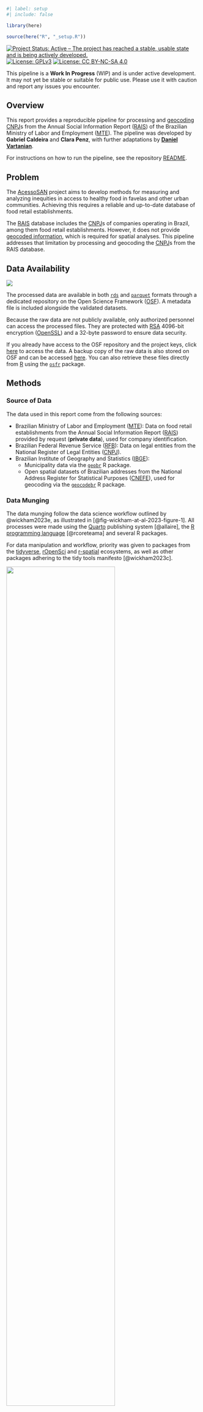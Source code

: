 ```r
#| label: setup
#| include: false

library(here)

source(here("R", "_setup.R"))
```

<!-- badges: start -->
[![Project Status: Active – The project has reached a stable, usable state and is being actively developed.](https://www.repostatus.org/badges/latest/active.svg)](https://www.repostatus.org/#active)
[![License: GPLv3](https://img.shields.io/badge/license-GPLv3-bd0000.svg)](https://www.gnu.org/licenses/gpl-3.0)
[![License: CC BY-NC-SA 4.0](https://img.shields.io/badge/license-CC_BY--NC--SA_4.0-lightgrey.svg)](https://creativecommons.org/licenses/by-nc-sa/4.0/)
<!-- badges: end -->

::: {.callout-important}
This pipeline is a **Work In Progress** (WIP) and is under active development. It may not yet be stable or suitable for public use. Please use it with caution and report any issues you encounter.
:::

## Overview

This report provides a reproducible pipeline for processing and [geocoding](https://en.wikipedia.org/wiki/Address_geocoding) [CNPJ](https://en.wikipedia.org/wiki/CNPJ)s from the Annual Social Information Report ([RAIS](https://www.rais.gov.br/)) of the Brazilian Ministry of Labor and Employment ([MTE](https://www.gov.br/trabalho-e-emprego)). The pipeline was developed by **Gabriel Caldeira** and **Clara Penz**, with further adaptations by [**Daniel Vartanian**](https://github.com/danielvartan).

For instructions on how to run the pipeline, see the repository [README](https://github.com/cem-usp/rais-cnpj-geocoding/blob/main/README.md).

## Problem

The [AcessoSAN](https://doi.org/10.17605/OSF.IO/ZE6WT) project aims to develop methods for measuring and analyzing inequities in access to healthy food in favelas and other urban communities. Achieving this requires a reliable and up-to-date database of food retail establishments.

The [RAIS](https://www.rais.gov.br/) database includes the [CNPJ](https://en.wikipedia.org/wiki/CNPJ)s of companies operating in Brazil, among them food retail establishments. However, it does not provide [geocoded information](https://en.wikipedia.org/wiki/Address_geocoding), which is required for spatial analyses. This pipeline addresses that limitation by processing and geocoding the [CNPJ](https://en.wikipedia.org/wiki/CNPJ)s from the RAIS database.

## Data Availability

::: {style="text-align: left;"}
[![](https://img.shields.io/badge/OSF%20ID-p5ufj-1284C5.svg)](https://osf.io/p5ufj/)
:::

The processed data are available in both [`rds`](https://rdrr.io/r/base/readRDS.html) and [`parquet`](https://en.wikipedia.org/wiki/Apache_Parquet) formats through a dedicated repository on the Open Science Framework ([OSF](https://osf.io/)). A metadata file is included alongside the validated datasets.

Because the raw data are not publicly available, only authorized personnel can access the processed files. They are protected with [RSA](https://en.wikipedia.org/wiki/RSA_cryptosystem) 4096-bit encryption ([OpenSSL](https://www.openssl.org/)) and a 32-byte password to ensure data security.

If you already have access to the OSF repository and the project keys, click [here](https://osf.io/p5ufj) to access the data. A backup copy of the raw data is also stored on OSF and can be accessed [here](https://osf.io/tdswp/). You can also retrieve these files directly from [R](https://www.r-project.org/) using the [`osfr`](https://docs.ropensci.org/osfr/) package.

## Methods

### Source of Data

The data used in this report come from the following sources:

- Brazilian  Ministry of Labor and Employment ([MTE](https://www.gov.br/trabalho-e-emprego)): Data on food retail establishments from the Annual Social Information Report ([RAIS](https://www.rais.gov.br/)) provided by request (**private data**), used for company identification.
- Brazilian Federal Revenue Service ([RFB](https://www.gov.br/receitafederal/)): Data on legal entities from the National Register of Legal Entities ([CNPJ](https://www.gov.br/receitafederal/pt-br/assuntos/cadastro/cadastro-nacional-da-pessoa-juridica)).
- Brazilian Institute of Geography and Statistics ([IBGE](https://www.ibge.gov.br/)):
  - Municipality data via the [`geobr`](https://ipeagit.github.io/geobr/) R package.
  - Open spatial datasets of Brazilian addresses from the National Address Register for Statistical Purposes ([CNEFE](https://www.ibge.gov.br/estatisticas/sociais/populacao/38734-cadastro-nacional-de-enderecos-para-fins-estatisticos.html)), used for geocoding via the [`geocodebr`](https://ipeagit.github.io/geocodebr/) R package.

### Data Munging

The data munging follow the data science workflow outlined by @wickham2023e, as illustrated in [@fig-wickham-at-al-2023-figure-1]. All processes were made using the [Quarto](https://quarto.org/) publishing system [@allaire], the [R programming language](https://www.r-project.org/) [@rcoreteama] and several R packages.

For data manipulation and workflow, priority was given to packages from the [tidyverse](https://www.tidyverse.org/), [rOpenSci](https://ropensci.org/) and [r-spatial](https://r-spatial.org/) ecosystems, as well as other packages adhering to the tidy tools manifesto [@wickham2023c].

::: {#fig-wickham-at-al-2023-figure-1}
![](images/wickham-at-al-2023-figure-1.png){width=75%}

[Source: Reproduced from @wickham2023e.]{.legend}

Data science workflow created by Wickham, Çetinkaya-Runde, and Grolemund.
:::

### Code Style

The Tidyverse [code style guide](https://style.tidyverse.org/) and [design principles](https://design.tidyverse.org/) were followed to ensure consistency and enhance readability.

### Reproducibility

The pipeline is fully reproducible and can be run again at any time. To ensure consistent results, the [`renv`](https://rstudio.github.io/renv/) package [@usheya] is used to manage and restore the R environment. See the [README](https://github.com/cem-usp/rais-cnpj-geocoding/blob/main/README.md) file in the code repository to learn how to run it.

## Set the Environment

### Load Packages

```r
#| label: Set the Environment
#| output: false

library(askpass)
library(brandr)
library(beepr)
library(dplyr)
library(fs)
library(geobr)
library(geocodebr)
library(ggplot2)
library(ggspatial)
library(googlesheets4)
library(here)
library(htmltools)
library(lockr) # github.com/danielvartan/lockr
library(magrittr)
library(nanoparquet)
library(orbis) # github.com/danielvartan/orbis
library(osfr)
library(purrr)
library(readr)
library(rvest)
library(rutils) # github.com/danielvartan/rutils
library(sf)
library(stringi)
library(stringr)
library(tidyr)
library(vroom)
library(zip)
```

### Set Keys

```r
osf_pat <- Sys.getenv("OSF_PAT") # askpass()
```

```r
#| output: false

osf_auth(osf_pat)
```

```r
public_key <- here("_ssh", "id_rsa.pub")
```

```r
private_key <- here("_ssh", "id_rsa")
```

```r
password <- Sys.getenv("ACESSOSAN_PASSWORD") # askpass()
```

### Set Google Sheets API

```r
#| output: false

gs4_auth(cache = ".secrets")
```

### Set Input and Output Paths

```r
dir_inputs <- here("1-inputs")
dir_parcial <- here("2-parcial")
```

```r
for (i in c(dir_inputs, dir_parcial)) {
  if (!dir_exists(i)) {
    dir_create(i, recurse = TRUE)
  }
}
```

### Set Municipality Data

```r
municipios <- c(
  3550308, # São Paulo
  2507507, # João Pessoa
  3106200, # Belo Horizonte
  4314902, # Porto Alegre
  1721000, # Palmas
  5300108, # Brasília
  5208707  # Goiânia
)
```

### Set Initial Variables

```r
set.seed(2025)
```

## Download RAIS Raw Data

<!-- ### Set Parameters -->

```r
#| eval: false
#| echo: false

raw_data_dir <- here("data-raw")
```

```r
#| eval: false
#| echo: false

if (!dir_exists(raw_data_dir)) {
  dir_create(raw_data_dir, recurse = TRUE)
}
```

### Download File

```r
#| label: Download RAIS Raw Data

osf_raw_data_id <- "tdswp"
```

```r
#| eval: false

osf_raw_data_files <-
  osf_raw_data_id |>
  osf_retrieve_node() |>
  osf_ls_files(
    type = "file",
    pattern = "rais_alim_",
    n_max = Inf
  )

osf_raw_data_files
```

```r
#| eval: false

rais_raw_file <-
  osf_raw_data_files |>
  osf_download(path = dir_inputs, conflicts = "overwrite") |>
  extract2("local_path")
```

### Unlock File

```r
#| eval: false
#| output: false

rais_raw_file <-
  rais_raw_file |>
  unlock_file(
    private_key = private_key,
    suffix = ".lockr",
    remove_file = TRUE,
    password = password
  )
```

```r
#| echo: false

rais_raw_file <- here(dir_inputs, "rais_alim_2022.parquet")
```

## Download CNAE Classification Table

```r
#| label: Download CNAE Classification Table

# classification_data
cnae <-
  read_sheet(
    ss = "1ipCw2FM3aUOdRd4w55J5SUEgXDCogxWZF-NZi0A-o_4",
    sheet = "Dataset"
  ) |>
    mutate(
      uf = sigla_uf,
      cnae = No.CNAE,
      g1_g2_uf = g1g2_uf
      # g0_uf = if_else(
      #   g1_g2_uf == TRUE & g3_uf == FALSE & g4_uf == FALSE,
      #   TRUE,
      #   FALSE
      # )
    )

cnae |> glimpse()
```

## Download Municipalities Data

```r
#| label: Download Municipalities Data

# municipalities_data
uf <- brazil_municipality(year = 2022)

uf |> glimpse()
```

```r
uf <-
  uf |>
  transmute(
    uf = federal_unit,
    co_municipio6 = str_sub(municipality_code, 1, 6),
    no_municipio = municipality
  )

uf
```

## Download RFB Data

### Set Directories

```r
#| label: Download RFB Data

cnpj_dir <- here(dir_inputs, "CNPJ_2024")
estabelecimentos_dir <- here(dir_inputs, "CNPJ_2024", "1-ESTABELECIMENTOS")
empresas_dir <- here(dir_inputs, "CNPJ_2024", "2-EMPRESAS")
socios_dir <- here(dir_inputs, "CNPJ_2024", "3-SOCIOS")
demais_arquivos_dir <- here(dir_inputs, "CNPJ_2024", "4-DEMAIS_ARQUIVOS")
```

```r
subdiretorios <- c(
  "1-ESTABELECIMENTOS",
  "2-EMPRESAS",
  "3-SOCIOS",
  "4-DEMAIS_ARQUIVOS"
)
```

```r
for (subdir in subdiretorios) {
  caminho <- file.path(cnpj_dir, subdir)

  if (!file.exists(caminho))  dir.create(caminho, recursive = TRUE)
}
```

### Download Data

```r
#| eval: false

root <- file.path( # Don´t change the function!
    "https://arquivos.receitafederal.gov.br",
    "dados",
    "cnpj",
    "dados_abertos_cnpj"
  )
```

```r
#| eval: false

path <- root |> file.path(paste0("2025-", str_pad(1, 2, pad = 0)))

urls <-
  path |>
  read_html() |>
  html_elements("a") |>
  html_attr("href") |>
  str_subset("\\.zip$") %>%
  file.path(path, .)
```

```r
#| eval: false

urls |>
  map_dbl(.f = get_file_size, .progress = TRUE) |>
  sum() |>
  as_fs_bytes()
```

```r
#| eval: false

urls |> download_file(dir = cnpj_dir)
```

### Unzip Data

```r
#| eval: false

zip_files <- cnpj_dir |> dir_ls(type = "file", regexp = "\\.zip$")
```

```r
#| eval: false
#| output: false

zip_files |> map(\(x) unzip(x, exdir = cnpj_dir), .progress = TRUE)
```

```r
#| eval: false

zip_files |> file_delete()
```

### Move Data

```r
#| eval: false

cnpj_dir |>
  dir_ls(type = "file", regexp = "\\.ESTABELE$") |>
  file_move(estabelecimentos_dir)
```

```r
#| eval: false

cnpj_dir |>
  dir_ls(type = "file", regexp = "\\.EMPRECSV$") |>
  file_move(empresas_dir)
```

```r
#| eval: false

cnpj_dir |>
  dir_ls(type = "file", regexp = "\\.SOCIOCSV$") |>
  file_move(socios_dir)
```

```r
#| eval: false

cnpj_dir |>
  dir_ls(type = "file") |>
  file_move(demais_arquivos_dir)
```

```r
#| eval: false
#| echo: false

## Read the Data
## Transform the Data
## Filter the Data
## Validate the Data
## Arrange the Data
## Geocode the Data
## Data Dictionary
## Save the Valid Data
## Visualize the Data
```

## 02.01-rais_processar_classificar.R

> Trata os dados da RAIS e classifica os estabelecimentos como saudáveis.
>
> Nota: foi disponibilizada ao grupo  de pesquisa a base completa da RAIS para o ano de 2022. Não disponibilizaremos a base por motivos legais de permissão de uso.

### Listar Municipios

```r
#| label: 02.01-rais_processar_classificar.R

municipios <-
  tibble(co_municipio = as.character(municipios)) |>
  mutate(co_municipio6 = str_sub(co_municipio, 1, 6))

municipios
```

### Processar Arquivo da RAIS

```r
rais <- rais_raw_file |> read_parquet()

rais |> glimpse()
```

> Filtrar estabelecimentos que não estejam ativos.

```r
rais <-
  rais |>
  filter(in_atividade_ano == 9) |>
  filter(
    in_rais_negativa == 0 | (in_rais_negativa == 1 & qt_vinculos_ativos > 0)
  )
```

> Traduzir porte do estabelecimento.

```r
rais <-
  rais |>
  mutate(
    in_tamanho_estab = as.numeric(in_tamanho_estab),
    tamanho_estab = case_when(
      in_tamanho_estab <= 3 ~ "Até 9",
      in_tamanho_estab %in% c(4, 5) ~ "10 a 49",
      in_tamanho_estab >= 6 ~ "50 ou mais"
    ),
    tamanho_estab = factor(
      tamanho_estab,
      levels = c("Até 9", "10 a 49", "50 ou mais")
    )
  )
```

> Padronizar códigos de município, CNAE e CNPJ.

```r
rais <-
  rais |>
  mutate(
    cnae = sprintf("%07d", as.integer(co_cnae20_subclasse)),
    cnpj = str_pad(as.character(nu_cnpj_cei), 14, pad = "0"),
    co_municipio6 = as.character(co_municipio)
  ) |>
   select(cnae, cnpj, co_municipio6, qt_vinculos_ativos, tamanho_estab)
```

> Juntar as tabelas de UF e RAIS.

```r
rais <- rais |> left_join(uf, by = "co_municipio6")
```

> Loop com filtragem por município.

```r
for (codigo in municipios$co_municipio) {
  # Pegar o `code_6` correspondente.
  codigo6 <-
    municipios |>
    filter(co_municipio == codigo) |>
    pull(co_municipio6)

  # Criar diretório.
  dir_saida <- file.path(dir_parcial, codigo, "rais")
  dir.create(dir_saida, recursive = TRUE, showWarnings = FALSE)

  # Filtrar RAIS so do municipio.
  rais_codigo <- rais |> filter(co_municipio6 == codigo6)

  # Filtrar por UF e por CNAE.
  rais_codigo <- rais_codigo |> semi_join(cnae, by = c("cnae", "uf"))

  # Processar apenas saudáveis.

  rais_codigo |>
    semi_join(filter(cnae, g0_uf == 1), by = c("cnae", "uf")) |>
    write_parquet(file.path(dir_saida, "rais_g0.parquet"))

  # 1) Processar saudáveis.
  rais_codigo |>
    semi_join(filter(cnae, g1_g2_uf == 1), by = c("cnae", "uf")) |>
    write_parquet(file.path(dir_saida, "rais_g1_g2.parquet"))

  # 2) Processar g3.
  rais_codigo |>
    semi_join(filter(cnae, g3_uf == 1), by = c("cnae", "uf")) |>
    write_parquet(file.path(dir_saida, "rais_g3.parquet"))

  # 3) Processar g4.
  rais_g4 <-
    rais_codigo |>
    semi_join(filter(cnae, g4_uf == 1), by = c("cnae", "uf")) |>
    write_parquet(file.path(dir_saida, "rais_g4.parquet"))
}
```

## 02.02-rais_processar_enderecos_cnpj.R

### Carregar CNPJs de Referência de Todos os Tipos de RAIS

> Listar municípios.

```r
#| label: 02.02-rais_processar_enderecos_cnpj.R

municipios <- c(
  3550308, # São Paulo
  2507507, # João Pessoa
  3106200, # Belo Horizonte
  4314902, # Porto Alegre
  1721000, # Palmas
  5300108, # Brasília
  5208707  # Goiânia
)
```

```r
lista_cnpjs <- list()

for (mun in municipios) {
  rais_dir <- file.path(dir_parcial, mun, "rais")

  arquivos_rais <-
    rais_dir |>
    list.files(
      pattern = "^rais_.*\\.parquet$",
      full.names = TRUE
    )

  for (arq in arquivos_rais) {
    tipo <- gsub("rais_|\\.parquet", "", basename(arq))  # g0, g1_g2, g3, g4

    rais_cnpj <-
      read_parquet(arq) |>
      select(cnpj) |>
      mutate(
        cnpj = as.character(cnpj),
        municipio = mun
      ) |>
      distinct()

    lista_cnpjs[[tipo]] <- bind_rows(lista_cnpjs[[tipo]], rais_cnpj)
  }
}
```

### Carregar Referência de Municípios

```r
municipios_ref <-
  file.path(demais_arquivos_dir, "F.K03200$Z.D50111.MUNICCSV") |>
  vroom(
    delim = ";",
    # encoding = "Latin-1",
    col_names = c("MUNICIPIO_TOM", "no_municipio"),
    col_types = cols(.default = "c"),
    show_col_types = FALSE
  ) |>
  mutate(MUNICIPIO_TOM = as.character(MUNICIPIO_TOM))
```

### Processar Estabelecimentos por Tipo de RAIS

```r
saida_dir <- file.path(dir_parcial, "cnpj_enderecos_brasil")

dir.create(saida_dir, recursive = TRUE, showWarnings = FALSE)
```

```r
arquivos_estab <- list.files(estabelecimentos_dir, full.names = TRUE)

total_arquivos <- length(arquivos_estab)
```

```r
#| eval: false
#| warning: false

for (tipo_rais in names(lista_cnpjs)) {
  print(paste("Processando RAIS:", tipo_rais))
  cnpjs_rais <- lista_cnpjs[[tipo_rais]]
  lista_estab <- list()

  for (i in seq_along(arquivos_estab)) {
    caminho_arquivo <- arquivos_estab[i]
    print(paste("Arquivo 'estabelecimentos'", i, "de", total_arquivos))

    tryCatch({
      estab <-
        caminho_arquivo |>
        vroom(
          delim = ";",
          # encoding = "Latin-1",
          col_names = c(
            "CNPJ_BASICO", "CNPJ_ORDEM", "CNPJ_DV",
            "IDENTIFICADOR_MATRIZ_FILIAL", "NOME_FANTASIA",
            "SITUACAO_CADASTRAL", "DATA_SITUACAO_CADASTRAL",
            "MOTIVO_SITUACAO_CADASTRAL", "NOME_CIDADE_EXTERIOR", "PAIS",
            "DATA_INICIO_ATIVIDADE", "CNAE_FISCAL_PRINCIPAL",
            "CNAE_FISCAL_SECUNDARIO", "tipo_logradouro", "logradouro",
            "numero", "complemento", "bairro", "cep", "uf", "MUNICIPIO_TOM",
            "DDD_1", "TELEFONE_1", "DDD_2", "TELEFONE_2", "DDD_FAX", "FAX",
            "CORREIO_ELETRONICO", "SITUACAO_ESPECIAL", "DATA_SITUACAO_ESPECIAL"
          ),
          col_types = cols(.default = "c"),
          col_select = c(
            "CNPJ_BASICO", "CNPJ_ORDEM", "CNPJ_DV", "MUNICIPIO_TOM",
            "uf", "tipo_logradouro", "logradouro", "numero", "complemento",
            "bairro", "cep"
          ),
          show_col_types = FALSE
        )

      # Ajustar CNPJs e CEP.
      estab <-
        estab |>
        mutate(
          CNPJ_BASICO = str_pad(CNPJ_BASICO, 8, pad = "0"),
          CNPJ_ORDEM = str_pad(CNPJ_ORDEM, 4, pad = "0"),
          CNPJ_DV = str_pad(CNPJ_DV, 2, pad = "0"),
          cnpj = paste0(CNPJ_BASICO, CNPJ_ORDEM, CNPJ_DV),
          cep =
            cep |>
            as.character() |>
            str_pad(width = 8, side = "left", pad = "0"),
          MUNICIPIO_TOM = as.character(MUNICIPIO_TOM)
        ) |>
        semi_join(cnpjs_rais, by = "cnpj") |>   # Pegar só CNPJs desta RAIS.
        left_join(municipios_ref, by = "MUNICIPIO_TOM") |>
        select(cnpj, uf, no_municipio, tipo_logradouro, logradouro, numero, complemento, bairro, cep)

      lista_estab[[length(lista_estab) + 1]] <- estab
    }, error = function(e){
      message("Falha ao processar: ", caminho_arquivo, " - ", e$message)
    })
  }

  # Unir e salvar parquet por RAIS.
  estab_total <- bind_rows(lista_estab)

  estab_total |>
    write_parquet(
      file.path(saida_dir, paste0("cnpj_brasil_", tipo_rais, ".parquet"))
    )

  print(paste("Arquivo salvo:", paste0("cnpj_brasil_", tipo_rais, ".parquet")))
}
```

## 02.03-rais_geocodificar_estabelecimentos.R

> Listar municípios.

```r
#| label: 02.03-rais_geocodificar_estabelecimentos.R

municipios <- c(
  3550308, # São Paulo
  2507507, # João Pessoa
  3106200, # Belo Horizonte
  4314902, # Porto Alegre
  1721000, # Palmas
  5300108, # Brasília
  5208707  # Goiânia
)
```

> Definir tipos de estabelecimento.

```r
class <- c("g0", "g1_g2", "g3", "g4")
```

### Loop Sobre Arquivos de CNPJs

```r
#| eval: false

for (class_atual in class) {
  # Extrair tipo do nome do arquivo.
  message(">> Tipo identificado: ", class_atual)

  # Ler arquivo de endereços e ajustar valores.
  cnpj_enderecos <-
    file.path(
      dir_parcial,
      "cnpj_enderecos_brasil",
      paste0("cnpj_brasil_", class_atual, ".parquet")
    ) |>
    read_parquet()

  # Ajustar valores.
  cnpj_enderecos <-
    cnpj_enderecos |>
      mutate(
        cep =
          cep |>
          trimws() |>
          as.numeric() |>
          str_pad(pad = 0, width = 8),
        endereco = paste(tipo_logradouro, logradouro),
        numero =
          numero |>
          iconv(from = "latin1", to = "ASCII//TRANSLIT") |>
          str_remove_all("\\D") |>
          str_trim() |>
          as.numeric() |>
          as.character() |>
          suppressWarnings(),
        municipio_utf8 =
          no_municipio |>
          stri_trans_general("Latin-ASCII") |>
          toupper()
      ) |>
      select(cnpj, uf, municipio_utf8, endereco, numero, cep, bairro) |>
      mutate(
        across(
          .cols = where(is.character),
          .fns = function(col) {
              Encoding(col) <- "UTF-8"

              iconv(col, from = "", to = "UTF-8", sub = "")
          }
        )
      )

  # Definir campos de geocodificação.
  campos <- definir_campos(
    estado = "uf",
    municipio = "municipio_utf8",
    logradouro = "endereco",
    numero = "numero",
    cep = "cep",
    localidade = "bairro"
  )

  # Geocodificar endereços.
  geocodificado <- geocode(
    enderecos = cnpj_enderecos,
    campos_endereco = campos,
    resultado_sf = FALSE,
    verboso = TRUE,
    cache = TRUE,
    n_cores = 1,
    resolver_empates = TRUE
  )

  # Selecionar variáveis finais.
  geocodificado <-
    geocodificado |>
    select(cnpj, lat, lon) |>
    drop_na(all_of(c("lat", "lon")))

  # Converter para sf.
  geocodificado_sf <- st_as_sf(
    geocodificado,
    coords = c("lon", "lat"),
    crs = 4326
  )

  # Loop por municipio --------------------------------------------------

  for (mun in municipios) {
    message("  -> Municipio: ", mun)

    # Geometria do municipio.
    geom_mun <-
      mun |>
      read_municipality(year = 2022) |>
      st_transform(crs = 4326)

    # Filtrar endereços dentro do municipio.
    geocodificado_mun <-
      geocodificado_sf |>
      st_join(geom_mun, join = st_within, left = FALSE)

    # Converter de volta para data frame.
    geocodificado_mun <-
      geocodificado_mun %>% # Don´t change the pipe!
      mutate(
        lon = st_coordinates(.)[,1],
        lat = st_coordinates(.)[,2]
      ) |>
      st_drop_geometry() |>
      select(cnpj, lat, lon)

    # Caminho do arquivo RAIS referente ao tipo atual.
    rais_path <- file.path(
      dir_parcial,
      mun,
      "rais",
      paste0("rais_", class_atual, ".parquet")
    )

    if (!file.exists(rais_path)) next

    # Ler RAIS.
    rais <- read_parquet(rais_path)

    # Join com coordenadas.
    rais_geo <-
      rais |>
      left_join(geocodificado_mun, by = "cnpj")

    # Salvar parquet (com nome do tipo)
    caminho_saida <- file.path(
      dir_parcial,
      mun,
      "rais",
      paste0(class_atual, "_geocod.parquet")
    )

    rais_geo |> write_parquet(caminho_saida)
  }
}
```

```r
#| echo: false

# beep(3)
```

## Visualize the Data

### Set Variables

```r
#| label: Visualize the Data

municipality <- 3550308 # São Paulo
```

```r
classes <- c("g0", "g1_g2", "g3", "g4")
```

```r
geocoded_data_dir <- file.path(
  dir_parcial,
  municipality,
  "rais"
)
```

### Prepare Data

```r
plot_data <-
  classes |>
  rev() |>
  map(
    function(x) {
      geocoded_data_dir |>
      path(paste0(x, "_geocod.parquet")) |>
      read_parquet() |>
      transmute(
        class =
          x |>
          str_to_upper() |>
          str_replace("_", "-"),
        lat,
        lon
      )
    },
    .progress = TRUE
  ) |>
  list_rbind()

```

### Set Shape

```r
#| output: false

shape <- municipality |> read_municipality(year = 2022)
```

### Plot Data

```r
#| fig-width: 10
#| fig-height: 4

ggplot() +
  geom_sf(
    data = shape,
    fill = "gray90",
    color = "black"
  ) +
  geom_point(
    data = plot_data,
    mapping = aes(x = lon, y = lat, color = class),
    size = 0.01
    # color = get_brand_color("blue")
  ) +
  facet_wrap(~ class, ncol = 4) +
  coord_sf(crs = 4326) +
  scale_x_continuous(labels = NULL, breaks = NULL) +
  scale_y_continuous(labels = NULL, breaks = NULL) +
  scale_colour_brand_d() +
  theme(legend.position = "none") +
  labs(x = NULL, y = NULL, color = NULL)
```

## Citation

::: {.callout-important}
When using this data, you must also cite the original data sources.
:::

To cite this work, please use the following format:

Caldeira, G., Penz, C., Vartanian, D., Fernandes, C. N., & Giannotti, M. A. (2025). *A reproducible pipeline for processing and geocoding CNPJs from the Annual Social Information Report (RAIS) of the Brazilian Ministry of Labor and Employment (MTE)* \[Computer software\]. Center for Metropolitan Studies of the University of São Paulo. <https://cem-usp.github.io/rais-cnpj-geocoding>

A BibTeX entry for LaTeX users is

```latex
@software{caldeira2025,
  title = {A reproducible pipeline for processing and geocoding CNPJs from the Annual Social Information Report (RAIS) of the Brazilian Ministry of Labor and Employment (MTE)},
  author = {{Gabriel Caldeira} and {Clara Penz} and {Daniel Vartanian} and {Camila Nastari Fernandes} and {Mariana Abrantes Giannotti}},
  year = {2025},
  address = {São Paulo},
  institution = {Center for Metropolitan Studies of the University of São Paulo},
  langid = {en},
  url = {https://cem-usp.github.io/rais-cnpj-geocoding}
}
```

## License

::: {style="text-align: left;"}
[![License: GPLv3](https://img.shields.io/badge/license-GPLv3-bd0000.svg)](https://www.gnu.org/licenses/gpl-3.0)
[![License: CC BY-NC-SA 4.0](https://img.shields.io/badge/license-CC_BY--NC--SA_4.0-lightgrey.svg)](https://creativecommons.org/licenses/by-nc-sa/4.0/)
:::

::: {.callout-important}
The original data sources may have their own license terms and conditions.
:::

The code in this report is licensed under the [GNU General Public License Version 3](https://www.gnu.org/licenses/gpl-3.0), while the report is available under the [Creative Commons Attribution-NonCommercial-ShareAlike 4.0 International](https://creativecommons.org/licenses/by-nc-sa/4.0/).

``` text
Copyright (C) 2025 Center for Metropolitan Studies

The code in this report is free software: you can redistribute it and/or
modify it under the terms of the GNU General Public License as published by the
Free Software Foundation, either version 3 of the License, or (at your option)
any later version.

This program is distributed in the hope that it will be useful, but WITHOUT ANY
WARRANTY; without even the implied warranty of MERCHANTABILITY or FITNESS FOR A
PARTICULAR PURPOSE. See the GNU General Public License for more details.

You should have received a copy of the GNU General Public License along with
this program. If not, see <https://www.gnu.org/licenses/>.
```

## Acknowledgments

```r
#| eval: true
#| echo: false

blocks <- list(
  list(
    logo_link = "https://doi.org/10.17605/OSF.IO/ZE6WT",
    logo_src = "images/acessosan-logo.svg",
    logo_alt = "AcessoSAN Logo",
    logo_width = 140,
    text = 'This work is part of a research project by the Polytechnic School (<a href="https://www.poli.usp.br/">Poli</a>) of the University of São Paulo (<a href="https://usp.br/">USP</a>), in partnership with the Secretariat for Food and Nutrition Security (<a href="https://www.gov.br/mds/pt-br/orgaos/SESAN">SESAN</a>) of the Ministry of Social Development, Family, and the Fight Against Hunger (<a href="https://www.gov.br/mds/">MDS</a>), titled: <em>AcessoSAN: Mapping Food Access to Support Public Policies on Food and Nutrition Security and Hunger Reduction in Brazilian Cities</em>.'
  ),
  list(
    logo_link = "https://centrodametropole.fflch.usp.br",
    logo_src = "images/cem-icon.svg",
    logo_alt = "CEM Logo",
    logo_width = 190,
    text = 'This work was developed with support from the Center for Metropolitan Studies (<a href="https://centrodametropole.fflch.usp.br">CEM</a>) based at the School of Philosophy, Letters and Human Sciences (<a href="https://www.fflch.usp.br/">FFLCH</a>) of the University of São Paulo (<a href="https://usp.br">USP</a>) and at the Brazilian Center for Analysis and Planning (<a href="https://cebrap.org.br/">CEBRAP</a>).'
  ),
  list(
    logo_link = "https://fapesp.br/",
    logo_src = "images/fapesp-logo.svg",
    logo_alt = "FAPESP Logo",
    logo_width = 160,
    text = 'This study was financed, in part, by the São Paulo Research Foundation (<a href="https://fapesp.br/">FAPESP</a>), Brazil. Process Number <a href="https://bv.fapesp.br/en/bolsas/231507/geospatial-data-science-applied-to-food-policies/">2025/17879-2</a>.'
  )
)

blocks |>
  lapply(
    function(x) {
      div(
        style = paste0(
          "display: flex; ",
          "align-items: flex-start; ",
          "margin-bottom: 2em;"
        ),
        div(
          style = paste0(
            "flex: 0 0 30%; ",
            "display: flex; ",
            "justify-content: center; ",
            "margin: auto 0;"
          ),
          tags$a(
            href = x$logo_link,
            tags$img(
              src = x$logo_src,
              alt = x$logo_alt,
              style = paste0(
                "max-width: ", x$logo_width, "px; ",
                "width: 100%; ",
                "height: auto;"
              )
            )
          )
        ),
        div(
          style = paste0(
            "flex: 1; ",
            "padding-left: 1em;"
          ),
          HTML(x$text)
        )
      )
    }
  ) |>
  tagList() |>
  browsable()
```

## References {.unnumbered}

::: {#refs}
:::
